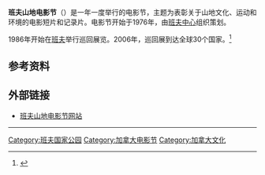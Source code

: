 '''班夫山地电影节'''（{{lang-en|Banff Mountain Film Festival}}）是一年一度举行的电影节，主题为表彰关于山地文化、运动和环境的电影短片和记录片。电影节开始于1976年，由[[班夫中心|班夫中心]]组织策划。

1986年开始在[[班夫|班夫]]举行巡回展览。2006年，巡回展到达全球30个国家。<ref>{{Cite web |url=http://www.banffmountainfestivals.ca/tour/international/ |title=班夫山地电影节巡回展国家名录 |access-date=2008-02-01 |archive-url=https://web.archive.org/web/20080328155012/http://www.banffmountainfestivals.ca/tour/international/ |archive-date=2008-03-28 |dead-url=yes }}</ref>

==参考资料==
<div class="references-small">
<references/>
</div>

==外部链接==
* [http://www.banffmountainfestivals.ca/ 班夫山地电影节网站]

----
{{电影小作品}}

[[Category:班夫国家公园|Category:班夫国家公园]]
[[Category:加拿大电影节|Category:加拿大电影节]]
[[Category:加拿大文化|Category:加拿大文化]]
